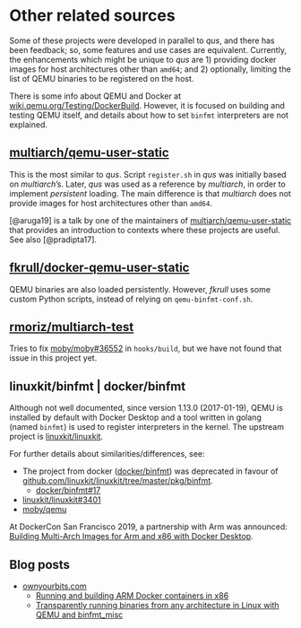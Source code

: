 # Other related sources

Some of these projects were developed in parallel to *qus*, and there has been feedback; so, some features and use cases are equivalent. Currently, the enhancements which might be unique to *qus* are 1) providing docker images for host architectures other than `amd64`; and 2) optionally, limiting the list of QEMU binaries to be registered on the host.

<aside>
There is some info about QEMU and Docker at [wiki.qemu.org/Testing/DockerBuild](https://wiki.qemu.org/Testing/DockerBuild). However, it is focused on building and testing QEMU itself, and details about how to set `binfmt` interpreters are not explained.
</aside>

## [multiarch/qemu-user-static](https://github.com/multiarch/qemu-user-static)

This is the most similar to *qus*. Script `register.sh` in *qus* was initially based on *multiarch*'s. Later, *qus* was used as a reference by *multiarch*, in order to implement *persistent* loading. The main difference is that *multiarch* does not provide images for host architectures other than `amd64`.

[@aruga19] is a talk by one of the maintainers of [multiarch/qemu-user-static](https://github.com/multiarch/qemu-user-static) that provides an introduction to contexts where these projects are useful.
See also [@pradipta17].

## [fkrull/docker-qemu-user-static](https://github.com/fkrull/docker-qemu-user-static/)

QEMU binaries are also loaded persistently. However, *fkrull* uses some custom Python scripts, instead of relying on `qemu-binfmt-conf.sh`.

## [rmoriz/multiarch-test](https://github.com/rmoriz/multiarch-test)

Tries to fix [moby/moby#36552](https://github.com/moby/moby/issues/36552) in `hooks/build`, but we have not found that issue in this project yet.

## linuxkit/binfmt | docker/binfmt

Although not well documented, since version 1.13.0 (2017-01-19), QEMU is installed by default with Docker Desktop and a tool written in golang (named `binfmt`) is used to register interpreters in the kernel. The upstream project is [linuxkit/linuxkit](https://github.com/linuxkit/linuxkit).

For further details about similarities/differences, see:

- The project from docker ([docker/binfmt](https://github.com/docker/binfmt)) was deprecated in favour of [github.com/linuxkit/linuxkit/tree/master/pkg/binfmt](https://github.com/linuxkit/linuxkit/tree/master/pkg/binfmt).
  - [docker/binfmt#17](https://github.com/docker/binfmt/issues/17)
- [linuxkit/linuxkit#3401](https://github.com/linuxkit/linuxkit/issues/3401)
- [moby/qemu](https://github.com/moby/qemu)

At DockerCon San Francisco 2019, a partnership with Arm was announced: [Building Multi-Arch Images for Arm and x86 with Docker Desktop](https://www.docker.com/blog/multi-arch-images/).

## Blog posts

- [ownyourbits.com](https://ownyourbits.com)
    - [Running and building ARM Docker containers in x86](https://ownyourbits.com/2018/06/27/running-and-building-arm-docker-containers-in-x86/)
    - [Transparently running binaries from any architecture in Linux with QEMU and binfmt_misc](https://ownyourbits.com/2018/06/13/transparently-running-binaries-from-any-architecture-in-linux-with-qemu-and-binfmt_misc/)
